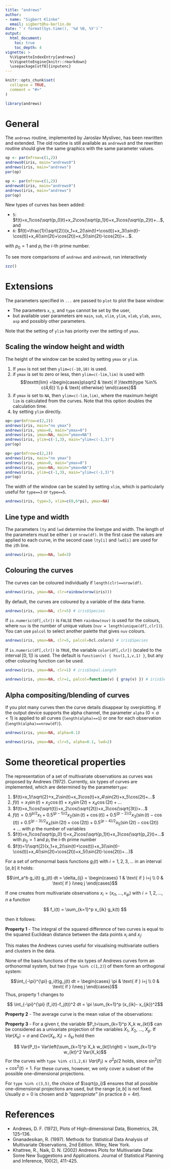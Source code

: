 ```yaml
---
title: "andrews"
author: 
- name: "Sigbert Klinke" 
  email: sigbert@hu-berlin.de
date: "`r format(Sys.time(), '%d %B, %Y')`"
output: 
  html_document:
    toc: true
    toc_depth: 4
vignette: > 
  %\VignetteIndexEntry{andrews} 
  %\VignetteEngine{knitr::rmarkdown} 
  \usepackage[utf8]{inputenc} 
---
```


```r
knitr::opts_chunk$set(
  collapse = TRUE,
  comment = "#>"
)
```

```r
library(andrews)
```

# General 

The `andrews` routine, implemented by Jaroslav Myslivec, has been rewritten and extended. The old routine is still available as `andrews0` and the rewritten routine should give the same graphics with the same parameter values.

```r
op <- par(mfrow=c(1,2))
andrews0(iris, main="andrews0")
andrews(iris, main="andrews")
par(op)
```

```r
op <- par(mfrow=c(1,2))
andrews0(iris, main="andrews0")
andrews(iris, main="andrews")
par(op)
```

New types of curves has been added:

* `5`: $f(t)=x_1\cos(\sqrt{p_0}t)+x_2\cos(\sqrt{p_1}t)+x_3\cos(\sqrt{p_2}t)+...$, and
* `6`: $f(t)=\frac{1}{\sqrt{2}}(x_1+x_2(\sin(t)+\cos(t))+x_3(\sin(t)-\cos(t))+x_4(\sin(2t)+\cos(2t))+x_5(\sin(2t)-\cos(2t))+...$.

with $p_0=1$ and $p_i$ the $i$-th prime number.

To see more comparisons of `andrews` and `andrews0`, run interactively

```r
zzz()
```

# Extensions

The parameters specified in `...` are passed to `plot` to plot the base window:

* The parameters `x`, `y`, and `type` cannot be set by the user, 
* but available user parameters are `main`, `sub`, `xlim`, `ylim`, `xlab`, `ylab`, `axes`, `asp` and possibly other parameters.

Note that the setting of `ylim` has priority over the setting of `ymax`.

## Scaling the window height and width

The height of the window can be scaled by setting `ymax` or `ylim`.

1. If `ymax` is not set then `ylim=c(-10,10)` is used.
1. if `ymax` is set to zero or less, then `ylim=c(-lim,lim)` is used with 
$$\texttt{lim} =\begin{cases}p\sqrt2 & \text{ if }\texttt{type %in% c(4,6)} \\ p & \text{ otherwise} \end{cases}$$
1. if `ymax` is set to `NA`, then `ylim=c(-lim,lim)`, where the maximum height `lim` is calculated from the curves. Note that this option doubles the calculation time.
1. by setting `ylim` directly.

```r
op<-par(mfrow=c(2,2))
andrews(iris, main="no ymax")
andrews(iris, ymax=0, main="ymax=0")
andrews(iris, ymax=NA, main="ymax=NA")
andrews(iris, ylim=c(-1,3), main="ylim=c(-1,3)")
par(op)
```

```r
op<-par(mfrow=c(2,2))
andrews(iris, main="no ymax")
andrews(iris, ymax=0, main="ymax=0")
andrews(iris, ymax=NA, main="ymax=NA")
andrews(iris, ylim=c(-1,3), main="ylim=c(-1,3)")
par(op)
```

The width of the window can be scaled by setting `xlim`, which is particularly useful for `type==3` or `type==5`.

```r
andrews(iris, type=3, xlim=c(0,6*pi), ymax=NA)
```

## Line type and width

The parameters `lty` and `lwd` determine the linetype and width. The length of the parameters must be either `1` or `nrow(df)`. In the first case the values are applied to each curve, in the second case `lty[i]` and `lwd[i]` are used for the `i`th line.

```r
andrews(iris, ymax=NA, lwd=3)
```

## Colouring the curves

The curves can be coloured individually if `length(clr)==nrow(df)`.

```r
andrews(iris, ymax=NA, clr=rainbow(nrow(iris)))
```

By default, the curves are coloured by a variable of the data frame. 

```r
andrews(iris, ymax=NA, clr=5) # iris$Species
```

If `is.numeric(df[,clr])` is `FALSE` then `rainbow(nuv)` is used for the colours, where `nuv` is the number of unique values (`nuv = length(unique(df[,clr])`). You can use `palcol` to select another palette that gives `nuv` colours.

```r
andrews(iris, ymax=NA, clr=5, palcol=hcl.colors) # iris$Species
```

If `is.numeric(df[,clr])` is `TRUE`, the variable `color(df[,clr])` (scaled to the interval $[0, 1]$) is used. 
The default is `function(v) { hsv(1,1,v,1) }`, but any other colouring function can be used.

```r
andrews(iris, ymax=NA, clr=1) # iris$Sepal.Length
```

```r
andrews(iris, ymax=NA, clr=1, palcol=function(v) { gray(v) }) # iris$Sepal.Length
```

## Alpha compositing/blending of curves

If you plot many curves then the curve details disappear by overplotting. If the output device supports the alpha channel, the parameter `alpha` ($0<\alpha<1$) is applied to all curves (`length(alpha)==1`) or one for each observation (`length(alpha)==nrow(df)`). 

```r
andrews(iris, ymax=NA, alpha=0.1) 
```

```r
andrews(iris, ymax=NA, clr=5, alpha=0.1, lwd=2)
```

# Some theoretical properties

The representation of a set of multivariate observations as curves was proposed by Andrews (1972). Currently, six types of curves are implemented, which are determined by the parameter`type`:

1. $f(t)=x_1/\sqrt{2}+x_2\sin(t)+x_3\cos(t)+x_4\sin(2t)+x_5\cos(2t)+...$
1. $f(t)=x_1\sin(t)+x_2\cos(t)+x_3\sin(2t)+x_4\cos(2t)+...$
1. $f(t)=x_1\cos(\sqrt{t})+x_2\cos(\sqrt{2t})+x_3\cos(\sqrt{3t})+...$
1. $f(t)=0.5^{p/2}x_1+0.5^{(p-1)/2} x_2(\sin(t)+\cos(t))+0.5^{(p-2)/2} x_3(\sin(t)-\cos(t))+0.5^{(p-3)/2} x_4(\sin(2t)+\cos(2t))+0.5^{(p-4)/2}x_5(\sin(2t)-\cos(2t))+...$ with $p$ the number of variables
1. $f(t)=x_1\cos(\sqrt{p_0} t)+x_2\cos(\sqrt{p_1}t)+x_3\cos(\sqrt{p_2}t)+...$ with $p_0=1$ and $p_i$ the i-th prime number
1. $f(t)=1/\sqrt{2}(x_1+x_2(\sin(t)+\cos(t))+x_3(\sin(t)-\cos(t))+x_4(\sin(2t)+\cos(2t))+x_5(\sin(2t)-\cos(2t))+...)$

For a set of orthonormal basis functions $g_i(t)$  with $i=1, 2, 3, \ldots$ in an interval $[a, b]$ it holds:

$$\int_a^b g_i(t) g_j(t) dt = \delta_{ij} = \begin{cases} 1 & \text{ if } i=j \\ 0 & \text{ if } i\neq j \end{cases}$$

If one creates from multivariate observations $x_i=(x_{i1}, \ldots, x_{ip})$ with $i=1,2,\ldots,n$ a function

$$ f_i(t) = \sum_{k=1}^p x_{ik} g_k(t) $$

then it follows:

__Property 1__ - The integral of the squared difference of two curves is equal to the squared Euclidean distance between the data points $x_i$ and $x_j$: 
\begin{align*} 
\int_a^b (f_i(t)-f_j(t))^2 dt & =  \int_a^b  \left(\sum_{k=1}^p (x_{ik}- x_{jk}) g_k(t)\right)^2 dt \\
&= \sum_{k=1}^p \sum_{l=1}^p  (x_{ik}- x_{jk}) (x_{il}- x_{jl}) \underbrace{\int_a^b  g_k(t)g_l(t) dt}_{= \delta_{kl}}\\
&= \sum_{k=1}^p (x_{ik}- x_{jk})^2
\end{align*}

This makes the Andrews curves useful for visualising multivariate outliers and clusters in the data.

None of the basis functions of the six types of Andrews curves form an orthonormal system, but two (`type %in% c(1,2)`) of them form an orthogonal system:

$$\int_{-\pi}^{\pi} g_i(t)g_j(t) dt = \begin{cases} \pi & \text{ if } i=j \\ 0 & \text{ if } i\neq j \end{cases}$$
Thus, property 1 changes to 

$$ \int_{-\pi}^{\pi} (f_i(t)-f_j(t))^2 dt = \pi \sum_{k=1}^p (x_{ik}- x_{jk})^2$$

__Property 2__ - The average curve is the mean value of the observations:

\begin{align*} 
 \bar{f}(t) &= \frac1n \sum_{i=1}^n f_i(t) =\frac1n \sum_{i=1}^n \sum_{k=1}^p x_{ik} g_k(t)\\
 &=\sum_{k=1}^p g_k(t) \left(\frac1n \sum_{i=1}^n x_{ik}\right)\\
 &=\sum_{k=1}^p g_k(t) \bar{x}_k
\end{align*}

__Property 3__ - For a given $t$, the variable $P_t=\sum_{k=1}^p X_k w_{kt}$ can be considered as a univariate projection of the variables $X_1$, $X_2$, ..., $X_p$. If $Var(X_k)=\sigma$ and $Cov(X_k,X_l)=\delta_{kl}$ hold then

$$ Var(P_t)= Var\left(\sum_{k=1}^p X_k w_{kt}\right) = \sum_{k=1}^p w_{kt}^2 Var(X_k)$$
For the curves with `type %in% c(1,2,6)` $Var(P_t)\approx \sigma^2 p/2$ holds, since $\sin^2(t)+\cos^2(t)=1$. For these curves, however, we only cover a subset of the possible one-dimensional projections. 

For `type %in% c(3,5)`, the choice of $\sqrt{p_i}$ ensures that all possible one-dimensional projections are used, but the range $[a,b]$ is not fixed. Usually $a=0$ is chosen and $b$ _"appropriate"_ (in practice $b=4\pi$). 

# References

* Andrews, D. F. (1972), Plots of High-dimensional Data, Biometrics, 28, 125–136.
* Gnanadesikan, R. (1997). Methods for Statistical Data Analysis of Multivariate Observations, 2nd Edition. Wiley, New York.
* Khattree, R., Naik, D. N. (2002) Andrews Plots for Multivariate Data: Some New Suggestions and Applications. Journal of Statistical Planning and Inference, 100(2), 411-425.
